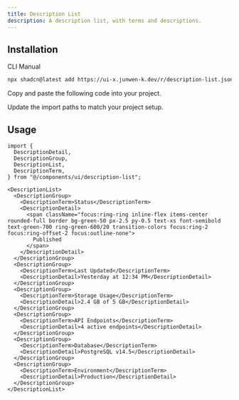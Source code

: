 ```yaml
---
title: Description List
description: A description list, with terms and descriptions.
---
```


<ComponentPreview name="description-list-demo" />

## Installation

<Tabs defaultValue="cli">

<TabsList>
  <TabsTrigger value="cli">CLI</TabsTrigger>
  <TabsTrigger value="manual">Manual</TabsTrigger>
</TabsList>

<TabsContent value="cli">

```bash
npx shadcn@latest add https://ui-x.junwen-k.dev/r/description-list.json
```

</TabsContent>

<TabsContent value="manual">

<Steps>

<Step>Copy and paste the following code into your project.</Step>

<ComponentSource name="description-list" />

<Step>Update the import paths to match your project setup.</Step>

</Steps>

</TabsContent>

</Tabs>

## Usage

```tsx
import {
  DescriptionDetail,
  DescriptionGroup,
  DescriptionList,
  DescriptionTerm,
} from "@/components/ui/description-list";
```

```tsx
<DescriptionList>
  <DescriptionGroup>
    <DescriptionTerm>Status</DescriptionTerm>
    <DescriptionDetail>
      <span className="focus:ring-ring inline-flex items-center rounded-full border bg-green-50 px-2.5 py-0.5 text-xs font-semibold text-green-700 ring-green-600/20 transition-colors focus:ring-2 focus:ring-offset-2 focus:outline-none">
        Published
      </span>
    </DescriptionDetail>
  </DescriptionGroup>
  <DescriptionGroup>
    <DescriptionTerm>Last Updated</DescriptionTerm>
    <DescriptionDetail>Yesterday at 12:34 PM</DescriptionDetail>
  </DescriptionGroup>
  <DescriptionGroup>
    <DescriptionTerm>Storage Usage</DescriptionTerm>
    <DescriptionDetail>2.4 GB of 5 GB</DescriptionDetail>
  </DescriptionGroup>
  <DescriptionGroup>
    <DescriptionTerm>API Endpoints</DescriptionTerm>
    <DescriptionDetail>4 active endpoints</DescriptionDetail>
  </DescriptionGroup>
  <DescriptionGroup>
    <DescriptionTerm>Database</DescriptionTerm>
    <DescriptionDetail>PostgreSQL v14.5</DescriptionDetail>
  </DescriptionGroup>
  <DescriptionGroup>
    <DescriptionTerm>Environment</DescriptionTerm>
    <DescriptionDetail>Production</DescriptionDetail>
  </DescriptionGroup>
</DescriptionList>
```
